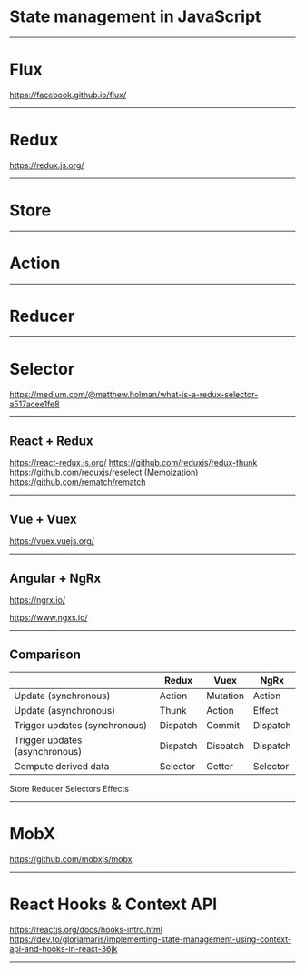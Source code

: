 # State management in JavaScript

---

# Flux

https://facebook.github.io/flux/

---

# Redux

https://redux.js.org/

---

# Store

---

# Action

---

# Reducer

---

# Selector

https://medium.com/@matthew.holman/what-is-a-redux-selector-a517acee1fe8

---

## React + Redux

https://react-redux.js.org/
https://github.com/reduxjs/redux-thunk
https://github.com/reduxjs/reselect (Memoization)
https://github.com/rematch/rematch

---

## Vue + Vuex

https://vuex.vuejs.org/

---

## Angular + NgRx

https://ngrx.io/

https://www.ngxs.io/

---

## Comparison

|                                     | Redux    | Vuex     | NgRx     |
| ----------------------------------  | -------- | -------- | -------- |
| Update (synchronous)                | Action   | Mutation | Action   | 
| Update (asynchronous)               | Thunk    | Action   | Effect   |
| Trigger updates (synchronous)       | Dispatch | Commit   | Dispatch |
| Trigger updates (asynchronous)      | Dispatch | Dispatch | Dispatch |
| Compute derived data                | Selector | Getter   | Selector |

Store
Reducer
Selectors
Effects



---

# MobX

https://github.com/mobxjs/mobx

---

# React Hooks & Context API

https://reactjs.org/docs/hooks-intro.html
https://dev.to/gloriamaris/implementing-state-management-using-context-api-and-hooks-in-react-36jk

---